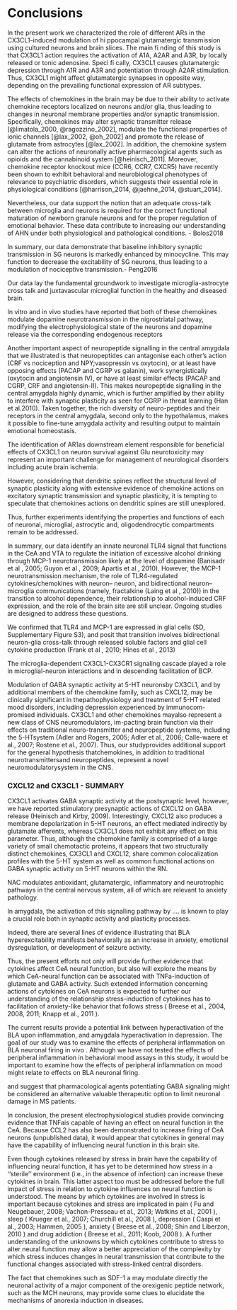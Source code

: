 # Conclusions

In the present work we characterized the role of different ARs in the CX3CL1-induced modulation of hi ppocampal glutamatergic transmission using cultured neurons and brain slices. The main fi nding of this study is that CX3CL1 action requires the activation of A1A, A2AR and A3R, by locally released or tonic adenosine. Speci fi cally, CX3CL1 causes glutamatergic depression through A1R and A3R and potentiation through A2AR stimulation. Thus, CX3CL1 might affect glutamatergic synapses in opposite way, depending on the prevailing functional expression of AR subtypes. 

The effects of chemokines in the brain may be due to their ability to activate chemokine receptors localized on neurons and/or glia, thus leading to changes in neuronal membrane properties and/or synaptic transmission. 
Specifically, chemokines may alter synaptic transmitter release [@limatola_2000, @ragozzino_2002], modulate the functional properties of ionic channels [@lax_2002, @oh_2002] and promote the release of glutamate from astrocytes [@lax_2002]. 
In addition, the chemokine system can alter the actions of neuronally active pharmacological agents such as opioids and the cannabinoid system [@heinisch_2011]. 
Moreover, chemokine receptor knockout mice (CCR6, CCR7, CXCR5) have recently been shown to exhibit behavioral and neurobiological phenotypes of relevance to psychiatric disorders, which suggests their essential role in physiological conditions [@harrison_2014, @jaehne_2014, @stuart_2014].

Nevertheless, our data support the notion that an adequate cross-talk between microglia and neurons is required for the correct functional maturation of newborn granule neurons and for the proper regulation of emotional behavior. These data contribute to increasing our understanding of AHN under both physiological and pathological conditions. - Bolos2018

In summary, our data demonstrate that baseline inhibitory synaptic transmission in SG neurons is markedly enhanced by minocycline. This may function to decrease the excitability of SG neurons, thus leading to a modulation of nociceptive transmission.- Peng2016

 Our data lay the fundamental groundwork to investigate microglia-astrocyte cross talk and juxtavascular microglial function in the healthy and diseased brain.
 
 In vitro and in vivo studies have reported that both of these chemokines modulate dopamine neurotransmission in the nigrostriatal pathway, modifying the electrophysiological state of the neurons and dopamine release via the corresponding endogenous receptors
 
 
 
Another important aspect of neuropeptide signalling in the central amygdala that we illustrated is that neuropeptides can antagonise each other’s action (CRF vs nociception and NPY;vasopressin vs oxytocin), or at least have opposing effects (PACAP and CGRP vs galanin), work synergistically (oxytocin and angiotensin IV), or have at least similar effects  (PACAP and CGRP, CRF and angiotensin-II). This makes neuropeptide signalling in the central amygdala highly dynamic, which is further amplified by their ability to interfere with synaptic plasticity as seen for CGRP in threat learning (Han et al.2010). Taken together, the rich diversity of neuro-peptides and their receptors in the central amygdala, second only to the hypothalamus, makes it possible to fine-tune amygdala activity and resulting output to maintain emotional homeostasis.  <!-- zerżnięte z van der bourg review o peptides in CeA - analogicznie dla chemokin -->

The identification of AR1as downstream element responsible for beneficial effects of CX3CL1 on neuron survival against Glu neurotoxicity may represent an important challenge for management of neurological disorders including acute brain ischemia.

However, considering that dendritic spines reflect the structural level of synaptic plasticity along with extensive evidence of chemokine actions on excitatory synaptic transmission and synaptic plasticity, it is tempting to speculate that chemokines actions on dendritic spines are still unexplored. 

Thus, further experiments identifying the properties and functions of each of neuronal, microglial, astrocytic and, oligodendrocytic compartments remain to be addressed. 

In summary, our data identify an innate neuronal TLR4 signal that functions in the CeA and VTA to regulate the initiation of excessive alcohol drinking through MCP-1 neurotransmission likely at the level of dopamine (Banisadr et al , 2005; Guyon et al , 2009; Apartis et al , 2010). However, the MCP-1 neurotransmission mechanism, the role of TLR4-regulated   cytokines/chemokines   with   neuron– neuron, and bidirectional neuron–microglia communications (namely, fractalkine (Laing et  al , 2010)) in the transition to alcohol dependence, their relationship to alcohol-induced CRF expression, and the role of the brain site are still unclear. Ongoing studies are designed to address these questions.

We confirmed that TLR4 and MCP-1 are expressed in glial cells (SD, Supplementary Figure S3), and posit that transition involves  bidirectional  neuron-glia  cross-talk  through released soluble factors and glial cell cytokine production (Frank et al , 2010; Hines et al , 2013)

The microglia-dependent CX3CL1-CX3CR1 signaling cascade played a role in microglial-neuron interactions and in descending facilitation of BCP.<!-- analogous-->

Modulation of GABA synaptic activity at 5-HT neuronsby CX3CL1, and by additional members of the chemokine family, such as CXCL12, may be clinically significant in thepathophysiology and treatment of 5-HT related mood disorders, including depression experienced by immunocom-promised individuals. CX3CL1 and other chemokines mayalso represent a new class of CNS neuromodulators, im-pacting brain function via their effects on traditional neuro-transmitter and neuropeptide systems, including the 5-HTsystem (Adler and Rogers, 2005; Adler et al., 2006; Calle-waere et al., 2007; Rostene et al., 2007). Thus, our studyprovides additional support for the general hypothesis thatchemokines, in addition to traditional neurotransmittersand neuropeptides, represent a novel neuromodulatorysystem in the CNS. 



### CXCL12 and CX3CL1 - SUMMARY

CX3CL1 activates GABA synaptic activity at the postsynaptic level, however, we have reported stimulatory presynaptic actions of CXCL12 on GABA release (Heinisch and Kirby, 2009). Interestingly, CXCL12 also produces a membrane depolarization in 5-HT neurons, an effect mediated indirectly by glutamate afferents, whereas CX3CL1 does not exhibit any effect on this parameter.
Thus, although the chemokine family is comprised of a large variety of small chemotactic proteins, it appears that two structurally distinct chemokines, CX3CL1 and CXCL12, share common colocalization profiles with the 5-HT system as well as common functional actions on GABA synaptic activity on 5-HT neurons within the RN.

NAC modulates antioxidant, glutamatergic, inflammatory and neurotrophic pathways in the central nervous system, all of which are relevant to anxiety pathology.<!-- chemokines // conclusion?-->



In amygdala, the activation of this signalling pathway by .... is known to play a crucial role both in synaptic activity and plasticity processes.

Indeed, there are several lines of evidence illustrating that BLA hyperexcitability manifests behaviorally as an increase in anxiety, emotional dysregulation, or development of seizure activity.

Thus, the present efforts not only will provide further evidence that cytokines affect CeA neural function, but also will explore the means by which CeA-neural function can be associated with TNFa-induction of glutamate and GABA activity. Such extended information concerning actions of cytokines on CeA neurons is expected to further our understanding of the relationship stress-induction of cytokines has to facilitation of anxiety-like behavior that follows stress ( Breese et al., 2004, 2008, 2011; Knapp et al., 2011 ).  

The current results provide a potential link between hyperactivation of the BLA upon inflammation,       and       amygdala hyperactivation in depression. The goal of our study was to examine the effects of peripheral inflammation  on  BLA  neuronal  firing in vivo . Although we have not tested the effects of peripheral inflammation in behavioral mood assays in this study, it would be important  to  examine  how  the effects of peripheral inflammation on mood might relate to effects on BLA neuronal firing.

and suggest that pharmacological agents potentiating GABA signaling might be considered an alternative valuable therapeutic option to limit neuronal damage in MS patients. 

In conclusion, the present electrophysiological studies provide convincing evidence that TNFais capable of having an effect on neural function in the CeA. Because CCL2 has also been demonstrated to increase firing of CeA neurons (unpublished data), it would appear that cytokines in general may have the capability of influencing neural function in this brain site.

Even though cytokines released by stress in brain have the capability of influencing neural function, it has yet to be determined how stress in a ‘‘sterile’’ environment (i.e., in the absence of infection) can increase these cytokines in brain. This latter aspect too must be addressed before the full impact of stress in relation to cytokine influences on neural function is understood. The means by which cytokines are involved in stress is important because cytokines and stress are implicated in pain ( Fu and Neugebauer, 2008; Vachon-Presseau et al., 2013; Watkins et al., 2001 ), sleep ( Krueger et al., 2007; Churchill et al., 2008 ), depression ( Caspi et al., 2003; Hammen, 2005 ), anxiety ( Breese et al., 2008; Shin and Liberzon, 2010 ) and drug addiction ( Breese et al., 2011; Koob, 2008 ). A further understanding of the unknowns by which cytokines contribute to stress to alter neural function may allow a better appreciation of the complexity by which stress induces changes in neural transmission that contribute to the functional changes associated with stress-linked central disorders.

The fact that chemokines such as SDF-1 a may modulate directly the neuronal activity of a major component of the orexigenic peptide network, such as the MCH neurons, may provide some clues to elucidate the mechanisms of anorexia induction in diseases.


\newpage